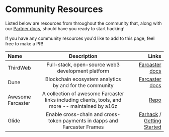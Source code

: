 # Community Resources

Listed below are resources from throughout the community that, along with our [Partner docs](hacking-guide/how-to-hack/partners), should have you ready to start hacking! 

If you have any community resources you'd like to add to this page, feel free to make a PR!

| Name        | Description |   Links |
| :------------ | :---------: | ----------: |
| ThirdWeb        |    Full-stack, open-source web3 development platform     | [Farcaster docs](https://farcaster.thirdweb.com/) |
| Dune     |   Blockchain ecosystem analytics by and for the community    |   [Farcaster docs](https://docs.dune.com/api-reference/farcaster/introduction) |
| Awesome Farcaster     |   A collection of awesome Farcaster links including clients, tools, and more -- maintained by a16z    |   [Repo](https://github.com/a16z/awesome-farcaster) |
| Glide | Enable cross-chain and cross-token payments in dapps and Farcaster Frames | [Farhack](https://docs.paywithglide.xyz/hackathons/farhack) / [Getting Started](https://docs.paywithglide.xyz/getting-started)
